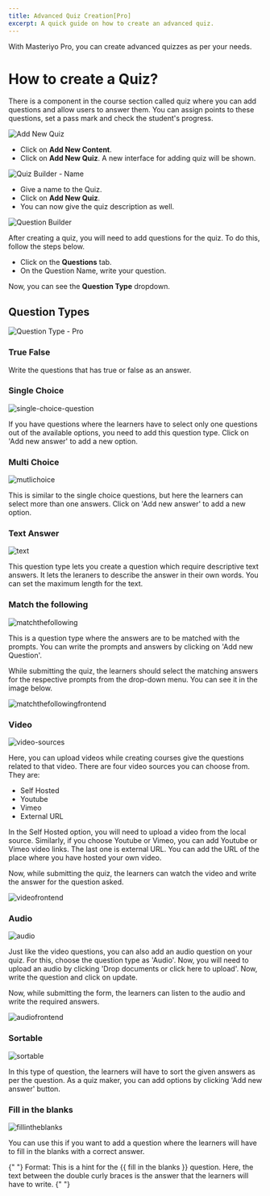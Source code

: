 ```yaml
---
title: Advanced Quiz Creation[Pro]
excerpt: A quick guide on how to create an advanced quiz.
---
```


With Masteriyo Pro, you can create advanced quizzes as per your needs.

# How to create a Quiz?

There is a component in the course section called quiz where you can add questions and allow users to answer them. You can assign points to these questions, set a pass mark and check the student's progress.

![Add New Quiz](https://user-images.githubusercontent.com/75772539/220802196-df0a6c52-b1a2-4ba4-8a33-3228c170ffbf.png)

- Click on **Add New Content**.
- Click on **Add New Quiz**. A new interface for adding quiz will be shown.

![Quiz Builder - Name](https://user-images.githubusercontent.com/75772539/220802418-09960294-52f8-4f67-9e57-4221254dce5c.png)

- Give a name to the Quiz.
- Click on **Add New Quiz**.
- You can now give the quiz description as well.

![Question Builder](https://user-images.githubusercontent.com/75772539/220802765-a5af6930-348b-4049-90c1-b742a88dbf46.png)

After creating a quiz, you will need to add questions for the quiz. To do this, follow the steps below.

- Click on the **Questions** tab.
- On the Question Name, write your question.

Now, you can see the **Question Type** dropdown.

## Question Types

![Question Type - Pro](https://user-images.githubusercontent.com/75772539/221499600-78d1d074-3cf7-4b58-b12c-4a595b8816e2.png)

### True False

Write the questions that has true or false as an answer.

### Single Choice

![single-choice-question](https://github.com/Masteriyo/masteriyo-docs/assets/75772539/f7f1a6b0-be57-4544-b631-2605c23eb236)

If you have questions where the learners have to select only one questions out of the available options, you need to add this question type. Click on 'Add new answer' to add a new option.

### Multi Choice

![mutlichoice](https://github.com/Masteriyo/masteriyo-docs/assets/75772539/b5415683-4b3d-4284-8c7f-377057b98656)

This is similar to the single choice questions, but here the learners can select more than one answers. Click on 'Add new answer' to add a new option.

### Text Answer

![text](https://github.com/Masteriyo/masteriyo-docs/assets/75772539/fdc657e4-035c-4e9a-81e5-2a082ab970d4)

This question type lets you create a question which require descriptive text answers. It lets the leraners to describe the answer in their own words. You can set the maximum length for the text.

### Match the following

![matchthefollowing](https://github.com/Masteriyo/masteriyo-docs/assets/75772539/f5e8fe48-c931-474a-acc8-ef73d3f16e2b)

This is a question type where the answers are to be matched with the prompts. You can write the prompts and answers by clicking on 'Add new Question'.

While submitting the quiz, the learners should select the matching answers for the respective prompts from the drop-down menu. You can see it in the image below.

![matchthefollowingfrontend](https://github.com/Masteriyo/masteriyo-docs/assets/75772539/df3e43f0-c995-4235-82d0-11a4cbf4e87d)

### Video

![video-sources](https://github.com/Masteriyo/masteriyo-docs/assets/75772539/05595b0c-bf55-4d65-afe5-48fc0193b60d)

Here, you can upload videos while creating courses give the questions related to that video. There are four video sources you can choose from. They are:

- Self Hosted
- Youtube
- Vimeo
- External URL

In the Self Hosted option, you will need to upload a video from the local source. Similarly, if you choose Youtube or Vimeo, you can add Youtube or Vimeo video links. The last one is external URL. You can add the URL of the place where you have hosted your own video.

Now, while submitting the quiz, the learners can watch the video and write the answer for the question asked.

![videofrontend](https://github.com/Masteriyo/masteriyo-docs/assets/75772539/d657b4ab-aa24-4e47-aa53-a29ac074da62)

### Audio

![audio](https://github.com/Masteriyo/masteriyo-docs/assets/75772539/7e2e1fb2-4ff2-405f-a379-93fce8668369)

Just like the video questions, you can also add an audio question on your quiz. For this, choose the question type as 'Audio'. Now, you will need to upload an audio by clicking 'Drop documents or click here to upload'. Now, write the question and click on update.

Now, while submitting the form, the learners can listen to the audio and write the required answers.

![audiofrontend](https://github.com/Masteriyo/masteriyo-docs/assets/75772539/9deed694-9515-4f3a-8c18-dc4058909480)

### Sortable

![sortable](https://github.com/Masteriyo/masteriyo-docs/assets/75772539/18fc9a2f-9f3d-43fb-a758-c2c6d4c147ca)

In this type of question, the learners will have to sort the given answers as per the question. As a quiz maker, you can add options by clicking 'Add new answer' button.

### Fill in the blanks

![fillintheblanks](https://github.com/Masteriyo/masteriyo-docs/assets/75772539/ed9df384-dd6d-4e79-9c95-680e288c9c82)

You can use this if you want to add a question where the learners will have to fill in the blanks with a correct answer.

<Callout>
 &#123;" "&#125; Format: This is a hint for the &#123;&#123; fill in the blanks &#125;&#125; question.
  Here, the text between the double curly braces is the answer that the learners will have to write. &#123;" "&#125;
</Callout>

